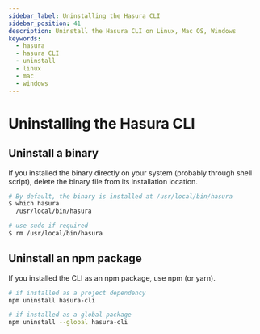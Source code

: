 ```yaml
---
sidebar_label: Uninstalling the Hasura CLI
sidebar_position: 41
description: Uninstall the Hasura CLI on Linux, Mac OS, Windows
keywords:
  - hasura
  - hasura CLI
  - uninstall
  - linux
  - mac
  - windows
---
```


# Uninstalling the Hasura CLI

## Uninstall a binary

If you installed the binary directly on your system (probably through
shell script), delete the binary file from its installation location.

```bash
# By default, the binary is installed at /usr/local/bin/hasura
$ which hasura
  /usr/local/bin/hasura

# use sudo if required
$ rm /usr/local/bin/hasura
```

## Uninstall an npm package

If you installed the CLI as an npm package, use npm (or yarn).

```bash
# if installed as a project dependency
npm uninstall hasura-cli

# if installed as a global package
npm uninstall --global hasura-cli
```
